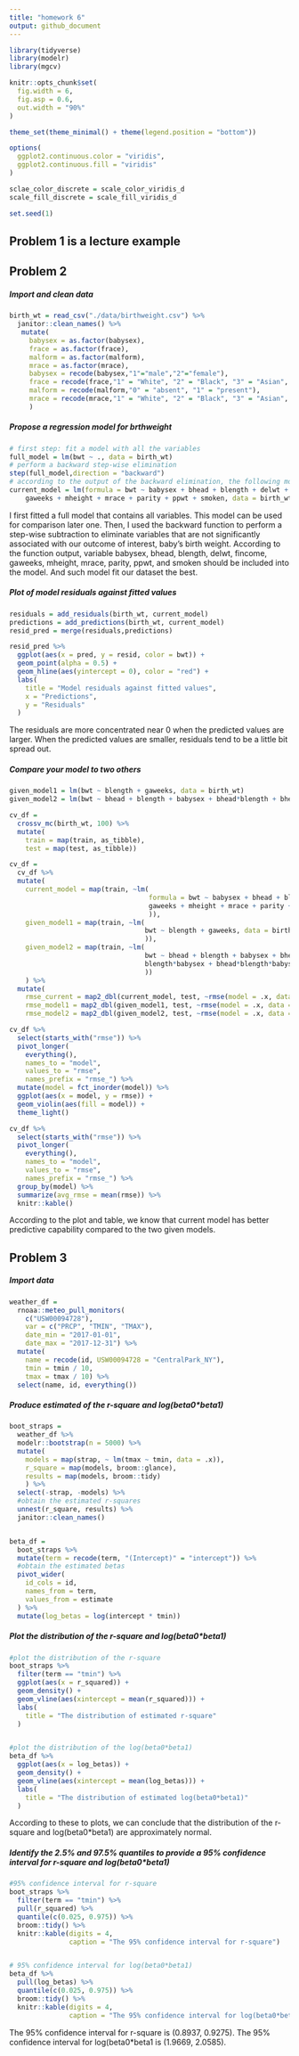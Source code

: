 ```yaml
---
title: "homework 6"
output: github_document
---
```


```r
library(tidyverse)
library(modelr)
library(mgcv)

knitr::opts_chunk$set(
  fig.width = 6,
  fig.asp = 0.6,
  out.width = "90%"
)

theme_set(theme_minimal() + theme(legend.position = "bottom"))

options(
  ggplot2.continuous.color = "viridis",
  ggplot2.continuous.fill = "viridis"
)

sclae_color_discrete = scale_color_viridis_d
scale_fill_discrete = scale_fill_viridis_d

set.seed(1)
```

## Problem 1 is a lecture example 

## Problem 2

##### Import and clean data 
```r
birth_wt = read_csv("./data/birthweight.csv") %>% 
  janitor::clean_names() %>% 
   mutate(
     babysex = as.factor(babysex),
     frace = as.factor(frace),
     malform = as.factor(malform),
     mrace = as.factor(mrace),
     babysex = recode(babysex,"1"="male","2"="female"),
     frace = recode(frace,"1" = "White", "2" = "Black", "3" = "Asian", "4" = "Puerto Rican", "8" = "Other", "9" = "Unknown"),
     malform = recode(malform,"0" = "absent", "1" = "present"),
     mrace = recode(mrace,"1" = "White", "2" = "Black", "3" = "Asian", "4" = "Puerto Rican", "8" = "Other")
     )
```


##### Propose a regression model for brthweight 
```r
# first step: fit a model with all the variables 
full_model = lm(bwt ~ ., data = birth_wt)
# perform a backward step-wise elimination 
step(full_model,direction = "backward") 
# according to the output of the backward elimination, the following model has the smallest AIC, so below is my final model for birthweight 
current_model = lm(formula = bwt ~ babysex + bhead + blength + delwt + fincome + 
    gaweeks + mheight + mrace + parity + ppwt + smoken, data = birth_wt)
```

I first fitted a full model that contains all variables. This model can be used for comparison later one. 
Then, I used the backward function to perform a step-wise subtraction to eliminate variables that are not significantly associated with our outcome of interest, baby's birth weight. According to the function output, variable babysex,  bhead, blength, delwt, fincome, gaweeks, mheight, mrace, parity, ppwt, and smoken should be included into the model. And such model fit our dataset the best. 


##### Plot of model residuals against fitted values
```r
residuals = add_residuals(birth_wt, current_model)
predictions = add_predictions(birth_wt, current_model)
resid_pred = merge(residuals,predictions)

resid_pred %>% 
  ggplot(aes(x = pred, y = resid, color = bwt)) +
  geom_point(alpha = 0.5) +
  geom_hline(aes(yintercept = 0), color = "red") +
  labs(
    title = "Model residuals against fitted values",
    x = "Predictions",
    y = "Residuals"
  )
```

The residuals are more concentrated near 0 when the predicted values are larger. When the predicted values are smaller, residuals tend to be a little bit spread out. 

##### Compare your model to two others
```r
given_model1 = lm(bwt ~ blength + gaweeks, data = birth_wt)
given_model2 = lm(bwt ~ bhead + blength + babysex + bhead*blength + bhead*babysex + blength*babysex + bhead*blength*babysex, data = birth_wt)
```

```r
cv_df =
  crossv_mc(birth_wt, 100) %>% 
  mutate(
    train = map(train, as_tibble),
    test = map(test, as_tibble))

cv_df = 
  cv_df %>% 
  mutate(
    current_model = map(train, ~lm(
                                   formula = bwt ~ babysex + bhead + blength + delwt + fincome + 
                                   gaweeks + mheight + mrace + parity + ppwt + smoken, data = birth_wt
                                   )),
    given_model1 = map(train, ~lm(
                                  bwt ~ blength + gaweeks, data = birth_wt
                                  )),
    given_model2 = map(train, ~lm(
                                  bwt ~ bhead + blength + babysex + bhead*blength + bhead*babysex +
                                  blength*babysex + bhead*blength*babysex, data = birth_wt
                                  ))
    ) %>% 
  mutate(
    rmse_current = map2_dbl(current_model, test, ~rmse(model = .x, data = .y)),
    rmse_model1 = map2_dbl(given_model1, test, ~rmse(model = .x, data = .y)),
    rmse_model2 = map2_dbl(given_model2, test, ~rmse(model = .x, data = .y)))
```

```r
cv_df %>%
  select(starts_with("rmse")) %>% 
  pivot_longer(
    everything(),
    names_to = "model",
    values_to = "rmse",
    names_prefix = "rmse_") %>% 
  mutate(model = fct_inorder(model)) %>%
  ggplot(aes(x = model, y = rmse)) +
  geom_violin(aes(fill = model)) + 
  theme_light()

cv_df %>% 
  select(starts_with("rmse")) %>% 
  pivot_longer(
    everything(),
    names_to = "model",
    values_to = "rmse",
    names_prefix = "rmse_") %>%
  group_by(model) %>% 
  summarize(avg_rmse = mean(rmse)) %>% 
  knitr::kable()
```

According to the plot and table, we know that current model has better predictive capability compared to the two given models. 


## Problem 3 

##### Import data 
```r
weather_df = 
  rnoaa::meteo_pull_monitors(
    c("USW00094728"),
    var = c("PRCP", "TMIN", "TMAX"), 
    date_min = "2017-01-01",
    date_max = "2017-12-31") %>%
  mutate(
    name = recode(id, USW00094728 = "CentralPark_NY"),
    tmin = tmin / 10,
    tmax = tmax / 10) %>%
  select(name, id, everything())
```

##### Produce estimated of the r-square and log(beta0*beta1)
```r
boot_straps = 
  weather_df %>% 
  modelr::bootstrap(n = 5000) %>% 
  mutate(
    models = map(strap, ~ lm(tmax ~ tmin, data = .x)),
    r_square = map(models, broom::glance),
    results = map(models, broom::tidy)
    ) %>% 
  select(-strap, -models) %>% 
  #obtain the estimated r-squares
  unnest(r_square, results) %>% 
  janitor::clean_names() 


beta_df = 
  boot_straps %>% 
  mutate(term = recode(term, "(Intercept)" = "intercept")) %>% 
  #obtain the estimated betas 
  pivot_wider(
    id_cols = id,
    names_from = term,
    values_from = estimate
  ) %>% 
  mutate(log_betas = log(intercept * tmin))
```

##### Plot the distribution of the r-square and log(beta0*beta1)
```r
#plot the distribution of the r-square
boot_straps %>% 
  filter(term == "tmin") %>% 
  ggplot(aes(x = r_squared)) + 
  geom_density() +
  geom_vline(aes(xintercept = mean(r_squared))) +
  labs(
    title = "The distribution of estimated r-square"
  ) 


#plot the distribution of the log(beta0*beta1)
beta_df %>% 
  ggplot(aes(x = log_betas)) + 
  geom_density() +
  geom_vline(aes(xintercept = mean(log_betas))) +
  labs(
    title = "The distribution of estimated log(beta0*beta1)"
  )

```
According to these to plots, we can conclude that the distribution of the r-square and log(beta0*beta1) are approximately normal. 

##### Identify the 2.5% and 97.5% quantiles to provide a 95% confidence interval for r-square and log(beta0*beta1)
```r
#95% confidence interval for r-square
boot_straps %>% 
  filter(term == "tmin") %>% 
  pull(r_squared) %>% 
  quantile(c(0.025, 0.975)) %>% 
  broom::tidy() %>% 
  knitr::kable(digits = 4,
               caption = "The 95% confidence interval for r-square")


# 95% confidence interval for log(beta0*beta1)
beta_df %>% 
  pull(log_betas) %>% 
  quantile(c(0.025, 0.975)) %>% 
  broom::tidy() %>% 
  knitr::kable(digits = 4,
               caption = "The 95% confidence interval for log(beta0*beta1)")
```

The 95% confidence interval for r-square is (0.8937, 0.9275). The 95% confidence interval for log(beta0*beta1 is (1.9669, 2.0585).
